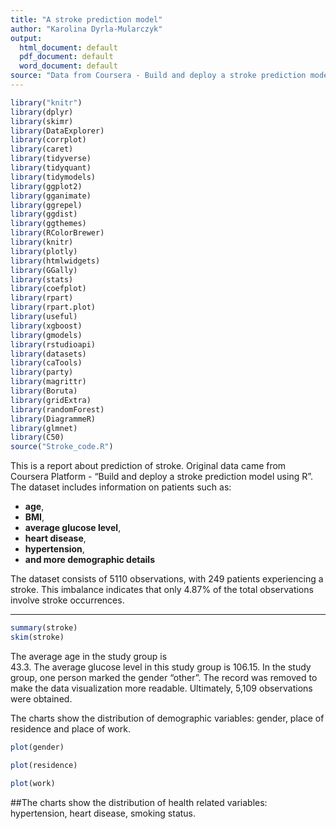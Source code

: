 ```yaml
---
title: "A stroke prediction model"
author: "Karolina Dyrla-Mularczyk"
output:
  html_document: default
  pdf_document: default
  word_document: default
source: "Data from Coursera - Build and deploy a stroke prediction model using R"
---
```

```r
library("knitr")
library(dplyr)
library(skimr)
library(DataExplorer)
library(corrplot)
library(caret)
library(tidyverse)
library(tidyquant)
library(tidymodels)
library(ggplot2)
library(gganimate)
library(ggrepel)
library(ggdist)
library(ggthemes)
library(RColorBrewer)
library(knitr)
library(plotly)
library(htmlwidgets)
library(GGally)
library(stats)
library(coefplot)
library(rpart)
library(rpart.plot)
library(useful)
library(xgboost)
library(gmodels)
library(rstudioapi)
library(datasets) 
library(caTools)
library(party)
library(magrittr)
library(Boruta)
library(gridExtra)
library(randomForest)
library(DiagrammeR)
library(glmnet)
library(C50)
source("Stroke_code.R")
```

This is a report about prediction of stroke. Original data came from Coursera Platform - "Build and deploy a stroke prediction model using R". The dataset includes information on patients such as:

- __age__,
- __BMI__,
- __average glucose level__,
- __heart disease__,
- __hypertension__,
- __and more demographic details__

The dataset consists of 5110 observations, with 249 patients experiencing a stroke. This imbalance indicates that only 4.87% of the total observations involve stroke occurrences.

***


```r
summary(stroke)
skim(stroke)
```

The average age in the study group is  
43.3. 
The average glucose level in this study group is 
106.15.
In the study group, one person marked the gender "other". The record was removed to make the data visualization more readable. Ultimately, 5,109 observations were obtained.

The charts show the distribution of demographic variables: gender, place of residence and place of work.

```r
plot(gender)
```

```r
plot(residence)
```

```r
plot(work)
```

##The charts show the distribution of health related variables: hypertension, heart disease, smoking status.








